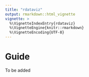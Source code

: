 ```yaml
---
title: "rdataviz"
output: rmarkdown::html_vignette
vignette: >
  %\VignetteIndexEntry{rdataviz}
  %\VignetteEngine{knitr::rmarkdown}
  %\VignetteEncoding{UTF-8}
---
```


<!-- ------------------------>
<!-- ------------------------>
# <a name="Guide"></a>Guide
<!-- ------------------------>
<!-- ------------------------>

To be added
